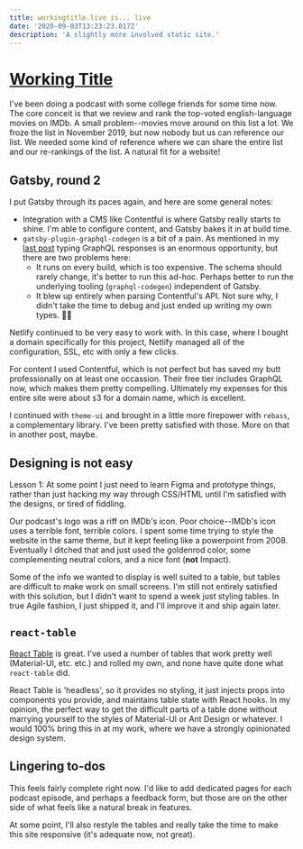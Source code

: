```yaml
---
title: workingtitle.live is... live
date: '2020-09-03T13:23:23.817Z'
description: 'A slightly more involved static site.'
---
```


# [Working Title](https://workingtitle.live)

I've been doing a podcast with some college friends for some time now. The core conceit is that we review and rank the top-voted english-language movies on IMDb. A small problem--movies move around on this list a lot. We froze the list in November 2019,
but now nobody but us can reference our list. We needed some kind of reference where we can share the entire list and our re-rankings of the list. A natural fit for a website!

## Gatsby, round 2

I put Gatsby through its paces again, and here are some general notes:

- Integration with a CMS like Contentful is where Gatsby really starts to shine. I'm able to configure content, and Gatsby bakes it in at build time.
- `gatsby-plugin-graphql-codegen` is a bit of a pain. As mentioned in my [last post](/building-the-blog) typing GraphQL responses is an enormous opportunity, but there are two problems here:
  - It runs on every build, which is too expensive. The schema should rarely change, it's better to run this ad-hoc. Perhaps better to run the underlying tooling (`graphql-codegen`) independent of Gatsby.
  - It blew up entirely when parsing Contentful's API. Not sure why, I didn't take the time to debug and just ended up writing my own types. 🤷‍♂️

Netlify continued to be very easy to work with. In this case, where I bought a domain specifically for this project, Netlify managed all of the configuration, SSL, etc with only a few clicks.

For content I used Contentful, which is not perfect but has saved my butt professionally on at least one occassion. Their free tier includes GraphQL now, which makes them pretty compelling. Ultimately my expenses for this entire site were about `$`3 for a domain name, which is excellent.

I continued with `theme-ui` and brought in a little more firepower with `rebass`, a complementary library. I've been pretty satisfied with those. More on that in another post, maybe.

## Designing is not easy

Lesson 1: At some point I just need to learn Figma and prototype things, rather than just hacking my way through CSS/HTML until I'm satisfied with the designs, or tired of fiddling.

Our podcast's logo was a riff on IMDb's icon. Poor choice--IMDb's icon uses a terrible font, terrible colors. I spent some time trying to style the website in the same theme, but it kept feeling like a powerpoint from 2008. Eventually I ditched that
and just used the goldenrod color, some complementing neutral colors, and a nice font (**not** Impact).

Some of the info we wanted to display is well suited to a table, but tables are difficult to make work on small screens. I'm still not entirely satisfied with this solution, but I didn't want to spend a week just styling tables. In true Agile fashion,
I just shipped it, and I'll improve it and ship again later.

## `react-table`

[React Table](https://react-table.tanstack.com/) is great. I've used a number of tables that work pretty well (Material-UI, etc. etc.) and rolled my own, and none have quite done what `react-table` did.

React Table is 'headless', so it provides no styling, it just injects props into components you provide, and maintains table state with React hooks. In my opinion, the perfect way to get the difficult parts of a table done without marrying yourself to
the styles of Material-UI or Ant Design or whatever. I would 100% bring this in at my work, where we have a strongly opinionated design system.

## Lingering to-dos

This feels fairly complete right now. I'd like to add dedicated pages for each podcast episode, and perhaps a feedback form, but those are on the other side of what feels like a natural break in features.

At some point, I'll also restyle the tables and really take the time to make this site responsive (it's adequate now, not great).
